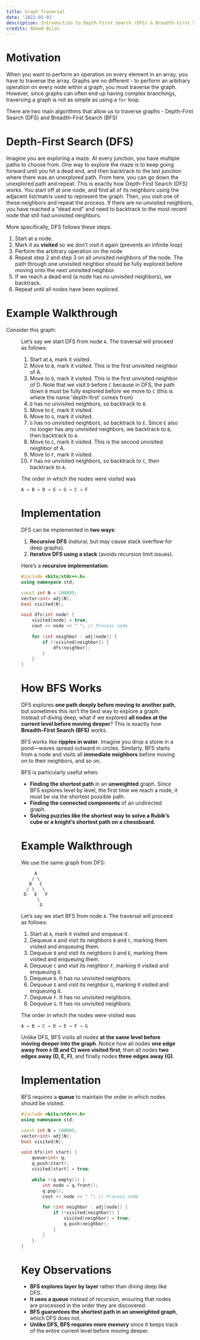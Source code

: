 ```yaml
---
title: Graph Traversal
date: '2022-01-01'
description: Introduction to Depth-First Search (DFS) & Breadth-First Search (BFS)
credits: Ahmad Bilal
---
```


# Motivation

When you want to perform an operation on every element in an array, you have to traverse the array. Graphs are no different - to perform an arbitrary operation on every node within a graph, you must traverse the graph. However, since graphs can often end up having complex branchings, traversing a graph is not as simple as using a `for` loop.  

There are two main algorithms that allow us to traverse graphs - Depth-First Search (DFS) and Breadth-First Search (BFS)


# Depth-First Search (DFS)

Imagine you are exploring a maze. At every junction, you have multiple paths to choose from. One way to explore the maze is to keep going forward until you hit a dead end, and then backtrack to the last junction where there was an unexplored path. From here, you can go down the unexplored path and repeat. This is exactly how Depth-First Search (DFS) works. You start off at one node, and find all of its neighbors using the adjacent list/matrix used to represent the graph. Then, you visit one of these neighbors and repeat the process. If there are no unvisited neighbors, you have reached a "dead end" and need to backtrack to the most recent node that still had unvisited neighbors.  

More specifically, DFS follows these steps:

1. Start at a node.  
2. Mark it as **visited** so we don’t visit it again (prevents an infinite loop)
3. Perform the arbitrary operation on the node
4. Repeat step 2 and step 3 on all unvisited neighbors of the node. The path through one unvisited neighbor should be fully explored before moving onto the next unvisited neighbor.   
5. If we reach a dead end (a node has no unvisited neighbors), we backtrack.  
6. Repeat until all nodes have been explored.  

# Example Walkthrough  

Consider this graph:  


<Figure src='/guide_images/DBFS.png' classExtensions='w-1/2' />

Let’s say we start DFS from node `A`. The traversal will proceed as follows:  

1. Start at `A`, mark it visited.  
2. Move to `B`, mark it visited.  This is the first unvisited neighbor of A.
3. Move to `D`, mark it visited.  This is the first unvisited neighbor of D. Note that we visit `D` before `C` because in DFS, the path down `B` must be fully explored before we move to `C` (this is where the name 'depth-first' comes from)
4. `D` has no unvisited neighbors, so backtrack to `B`.  
5. Move to `E`, mark it visited.  
6. Move to `G`, mark it visited.  
7. `G` has no unvisited neighbors, so backtrack to `E`. Since `E` also no longer has any unvisited neighbors, we backtrack to `B`, then backtrack to `A`.  
8. Move to `C`, mark it visited. This is the second unvisited neighbor of A.  
9. Move to `F`, mark it visited.  
10. `F` has no unvisited neighbors, so backtrack to `C`, then backtrack to `A`.  

The order in which the nodes were visited was
```text
A → B → D → E → G → C → F
```  

# Implementation  

DFS can be implemented in **two ways**:  

1. **Recursive DFS** (natural, but may cause stack overflow for deep graphs).  
2. **Iterative DFS using a stack** (avoids recursion limit issues).  

Here’s a **recursive implementation**:  

```cpp
#include <bits/stdc++.h>
using namespace std;

const int N = 100005;
vector<int> adj[N];
bool visited[N];

void dfs(int node) {
    visited[node] = true;
    cout << node << " "; // Process node

    for (int neighbor : adj[node]) {
        if (!visited[neighbor]) {
            dfs(neighbor);
        }
    }
}
```
# How BFS Works  

DFS explores **one path deeply before moving to another path**, but sometimes this isn’t the best way to explore a graph. Instead of diving deep, what if we explored **all nodes at the current level before moving deeper**? This is exactly how **Breadth-First Search (BFS)** works.  

BFS works like **ripples in water**. Imagine you drop a stone in a pond—waves spread outward in circles. Similarly, BFS starts from a node and visits all **immediate neighbors** before moving on to their neighbors, and so on.  

BFS is particularly useful when:  

- **Finding the shortest path** in an **unweighted** graph. Since BFS explores level by level, the first time we reach a node, it must be via the shortest possible path.  
- **Finding the connected components** of an undirected graph.  
- **Solving puzzles like the shortest way to solve a Rubik’s cube or a knight’s shortest path on a chessboard.**  

# Example Walkthrough  

We use the same graph from DFS:  

```
     A
    / \
   B   C
  / \   \
 D   E   F
      \
       G
```  

Let’s say we start BFS from node `A`. The traversal will proceed as follows:  

1. Start at `A`, mark it visited and enqueue it.  
2. Dequeue `A` and visit its neighbors `B` and `C`, marking them visited and enqueuing them.  
3. Dequeue `B` and visit its neighbors `D` and `E`, marking them visited and enqueuing them.  
4. Dequeue `C` and visit its neighbor `F`, marking it visited and enqueuing it.  
5. Dequeue `D`. It has no unvisited neighbors.  
6. Dequeue `E` and visit its neighbor `G`, marking it visited and enqueuing it.  
7. Dequeue `F`. It has no unvisited neighbors.  
8. Dequeue `G`. It has no unvisited neighbors.  

The order in which the nodes were visited was  
```text
A → B → C → D → E → F → G
```  

Unlike DFS, BFS visits all nodes **at the same level before moving deeper into the graph**. Notice how all nodes **one edge away from `A` (B and C) were visited first**, then all nodes **two edges away (D, E, F)**, and finally nodes **three edges away (G)**.  

# Implementation  

BFS requires a **queue** to maintain the order in which nodes should be visited.  

```cpp
#include <bits/stdc++.h>
using namespace std;

const int N = 100005;
vector<int> adj[N];
bool visited[N];

void bfs(int start) {
    queue<int> q;
    q.push(start);
    visited[start] = true;

    while (!q.empty()) {
        int node = q.front();
        q.pop();
        cout << node << " "; // Process node

        for (int neighbor : adj[node]) {
            if (!visited[neighbor]) {
                visited[neighbor] = true;
                q.push(neighbor);
            }
        }
    }
}
```

# Key Observations  

- **BFS explores layer by layer** rather than diving deep like DFS.  
- **It uses a queue** instead of recursion, ensuring that nodes are processed in the order they are discovered.  
- **BFS guarantees the shortest path in an unweighted graph**, which DFS does not.  
- **Unlike DFS, BFS requires more memory** since it keeps track of the entire current level before moving deeper.